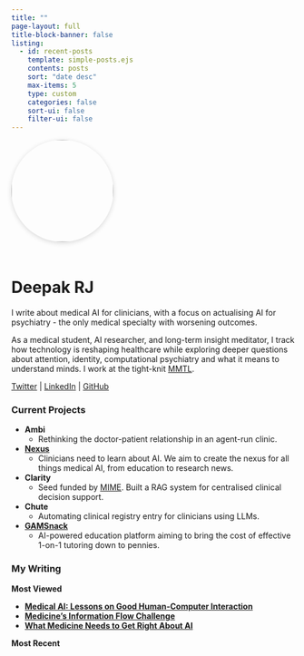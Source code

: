 ```yaml
---
title: ""
page-layout: full
title-block-banner: false
listing:
  - id: recent-posts
    template: simple-posts.ejs
    contents: posts
    sort: "date desc"
    max-items: 5
    type: custom
    categories: false
    sort-ui: false
    filter-ui: false
---
```


![](profile.jpg){fig-align="center" width=180px style="border-radius: 50%; box-shadow: 0 2px 8px rgba(0,0,0,0.15); margin-bottom: 1.5rem;"}

# Deepak RJ

I write about medical AI for clinicians, with a focus on actualising AI for psychiatry - the only medical specialty with worsening outcomes.

As a medical student, AI researcher, and long-term insight meditator, I track how technology is reshaping healthcare while exploring deeper questions about attention, identity, computational psychiatry and what it means to understand minds. I work at the tight-knit [MMTL](https://www.linkedin.com/company/monash-medical-technology-lab/).

[Twitter](https://x.com/dyad_rj) | [LinkedIn](https://www.linkedin.com/in/deepak-r-j/) | [GitHub](https://github.com/Dyadd)

::: {.grid}

::: {.g-col-6}
### Current Projects

::: {.card-list}
- **Ambi**
  - <span class="card-desc">Rethinking the doctor-patient relationship in an agent-run clinic.</span>
- [**Nexus**](www.nexusmedtech.org)
  - <span class="card-desc">Clinicians need to learn about AI. We aim to create the nexus for all things medical AI, from education to research news.</span>
- **Clarity**
  - <span class="card-desc">Seed funded by [MIME](https://www.monash.edu/mime). Built a RAG system for centralised clinical decision support.</span>
- **Chute** 
  - <span class="card-desc">Automating clinical registry entry for clinicians using LLMs.</span>
- [**GAMSnack**](www.gamsnack.com)
  - <span class="card-desc">AI-powered education platform aiming to bring the cost of effective 1-on-1 tutoring down to pennies.</span>
:::

:::

::: {.g-col-6}
### My Writing

**Most Viewed**

::: {.card-list}
- [**Medical AI: Lessons on Good Human-Computer Interaction**](posts/mAI_HCI_detailed/index.qmd)
- [**Medicine's Information Flow Challenge**](posts/information-flow-is-underrated/index.qmd)
- [**What Medicine Needs to Get Right About AI**](posts/What_Medicine_needs_to_get_right_about_AI/index.qmd)  
:::

**Most Recent**

:::{#recent-posts}
:::

:::

:::